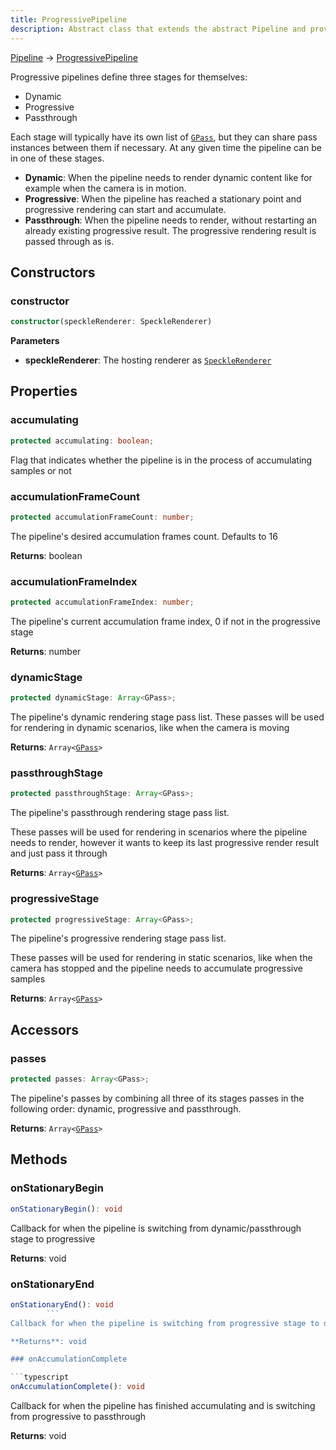 ```yaml
---
title: ProgressivePipeline
description: Abstract class that extends the abstract Pipeline and provides builtin functionality for progressive rendering.
---
```


[Pipeline](/developers/viewer/rendering-pipeline-api/pipeline-api) -> [ProgressivePipeline](/developers/viewer/rendering-pipeline-api/progressive-pipeline-api)

Progressive pipelines define three stages for themselves:

- Dynamic
- Progressive
- Passthrough

Each stage will typically have its own list of [`GPass`](/developers/viewer/rendering-pipeline-api/g-pass-api), 
but they can share pass instances between them if necessary. At any given time the pipeline can be in one of these stages.

- **Dynamic**: When the pipeline needs to render dynamic content like for example 
  when the camera is in motion.
- **Progressive**: When the pipeline has reached a stationary point and progressive 
  rendering can start and accumulate.
- **Passthrough**: When the pipeline needs to render, without restarting an already 
  existing progressive result. The progressive rendering result is passed through as is.

## Constructors

### constructor

```typescript
constructor(speckleRenderer: SpeckleRenderer)
```

**Parameters**

- **speckleRenderer**: The hosting renderer as [`SpeckleRenderer`](/developers/viewer/speckle-renderer-api)

## Properties

### accumulating

```typescript
protected accumulating: boolean;
```

Flag that indicates whether the pipeline is in the process of accumulating samples or not

### accumulationFrameCount

```typescript
protected accumulationFrameCount: number;
```

The pipeline's desired accumulation frames count. Defaults to 16

**Returns**: boolean

### accumulationFrameIndex

```typescript
protected accumulationFrameIndex: number;
```

The pipeline's current accumulation frame index, 0 if not in the progressive stage

**Returns**: number

### dynamicStage

```typescript
protected dynamicStage: Array<GPass>;
```

The pipeline's dynamic rendering stage pass list. These passes will be used for rendering in dynamic scenarios, like when the camera is moving

**Returns**: `Array<`[`GPass`](/developers/viewer/rendering-pipeline-api/g-pass-api)`>`

### passthroughStage

```typescript
protected passthroughStage: Array<GPass>;
```

The pipeline's passthrough rendering stage pass list. 

<Tip>
These passes will be used for rendering in scenarios where the pipeline needs to render, however it wants to keep its last progressive render result and just pass it through
</Tip>

**Returns**: `Array<`[`GPass`](/developers/viewer/rendering-pipeline-api/g-pass-api)`>`

### progressiveStage

```typescript
protected progressiveStage: Array<GPass>;
```

The pipeline's progressive rendering stage pass list. 

<Tip>
These passes will be used for rendering in static scenarios, like when the camera has stopped and the pipeline needs to accumulate progressive samples
</Tip>

**Returns**: `Array<`[`GPass`](/developers/viewer/rendering-pipeline-api/g-pass-api)`>`

## Accessors

### passes

```typescript
protected passes: Array<GPass>;
```

The pipeline's passes by combining all three of its stages passes in the following order: dynamic, progressive and passthrough.

**Returns**: `Array<`[`GPass`](/developers/viewer/rendering-pipeline-api/g-pass-api)`>`

## Methods

### onStationaryBegin

```typescript
onStationaryBegin(): void
```

Callback for when the pipeline is switching from dynamic/passthrough stage to progressive

**Returns**: void

### onStationaryEnd

```typescript
onStationaryEnd(): void
        ```
Callback for when the pipeline is switching from progressive stage to dynamic

**Returns**: void

### onAccumulationComplete

```typescript
onAccumulationComplete(): void
```

Callback for when the pipeline has finished accumulating and is switching from progressive to passthrough

**Returns**: void